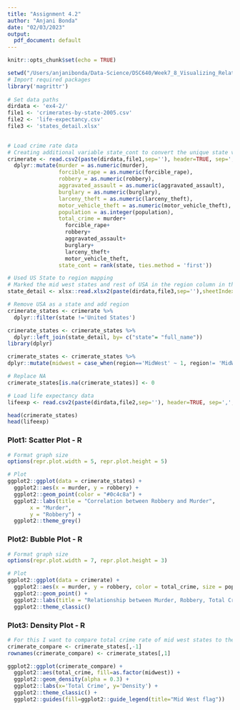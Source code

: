 ```yaml
---
title: "Assignment 4.2"
author: "Anjani Bonda"
date: "02/03/2023"
output:
  pdf_document: default
---
```


```r
knitr::opts_chunk$set(echo = TRUE)
```

```r
setwd("/Users/anjanibonda/Data-Science/DSC640/Week7_8_Visualizing_Relationships/")
# Import required packages
library('magrittr')
 
# Set data paths
dirdata <- 'ex4-2/'
file1 <- 'crimerates-by-state-2005.csv'
file2 <- 'life-expectancy.csv'
file3 <- 'states_detail.xlsx'
 

# Load crime rate data
# Creating additional variable state_cont to convert the unique state variable from categorical to continuous
crimerate <- read.csv2(paste(dirdata,file1,sep=''), header=TRUE, sep=',', fill=TRUE, stringsAsFactors=FALSE) %>% 
  dplyr::mutate(murder = as.numeric(murder),
                forcible_rape = as.numeric(forcible_rape),
                robbery = as.numeric(robbery),
                aggravated_assault = as.numeric(aggravated_assault),
                burglary = as.numeric(burglary),
                larceny_theft = as.numeric(larceny_theft),
                motor_vehicle_theft = as.numeric(motor_vehicle_theft),
                population = as.integer(population),
                total_crime = murder+
                  forcible_rape+
                  robbery+
                  aggravated_assault+
                  burglary+
                  larceny_theft+
                  motor_vehicle_theft,
                state_cont = rank(state, ties.method = 'first'))

# Used US State to region mapping
# Marked the mid west states and rest of USA in the region column in the states_detail.xlsx file
state_detail <- xlsx::read.xlsx2(paste(dirdata,file3,sep=''),sheetIndex = 1, stringsAsFactors = FALSE)

# Remove USA as a state and add region
crimerate_states <- crimerate %>% 
  dplyr::filter(state !='United States')

crimerate_states <- crimerate_states %>% 
  dplyr::left_join(state_detail, by= c("state"= "full_name"))
library(dplyr)

crimerate_states <- crimerate_states %>% 
dplyr::mutate(midwest = case_when(region=='MidWest' ~ 1, region!= 'MidWest' ~ 0))

# Replace NA
crimerate_states[is.na(crimerate_states)] <- 0

# Load life expectancy data
lifeexp <- read.csv2(paste(dirdata,file2,sep=''), header=TRUE, sep=',', fill=TRUE, stringsAsFactors=FALSE)

head(crimerate_states)
head(lifeexp)
```

### Plot1: Scatter Plot - R
```r
# Format graph size
options(repr.plot.width = 5, repr.plot.height = 5)

# Plot
ggplot2::ggplot(data = crimerate_states) +
  ggplot2::aes(x = murder, y = robbery) +
  ggplot2::geom_point(color = "#0c4c8a") +
  ggplot2::labs(title = "Correlation between Robbery and Murder",
       x = "Murder",
       y = "Robbery") +
  ggplot2::theme_grey()
```

### Plot2: Bubble Plot - R 
```r
# Format graph size
options(repr.plot.width = 7, repr.plot.height = 3)

# Plot
ggplot2::ggplot(data = crimerate) +
  ggplot2::aes(x = murder, y = robbery, color = total_crime, size = population) +
  ggplot2::geom_point() +
  ggplot2::labs(title = "Relationship between Murder, Robbery, Total Crime and Population") +
  ggplot2::theme_classic()
```

### Plot3: Density Plot - R
```r
# For this I want to compare total crime rate of mid west states to the rest of the states
crimerate_compare <- crimerate_states[,-1]
rownames(crimerate_compare) <- crimerate_states[,1]

ggplot2::ggplot(crimerate_compare) +
  ggplot2::aes(total_crime, fill=as.factor(midwest)) +
  ggplot2::geom_density(alpha = 0.3) +
  ggplot2::labs(x='Total Crime', y='Density') +
  ggplot2::theme_classic() +
  ggplot2::guides(fill=ggplot2::guide_legend(title="Mid West flag"))
```
